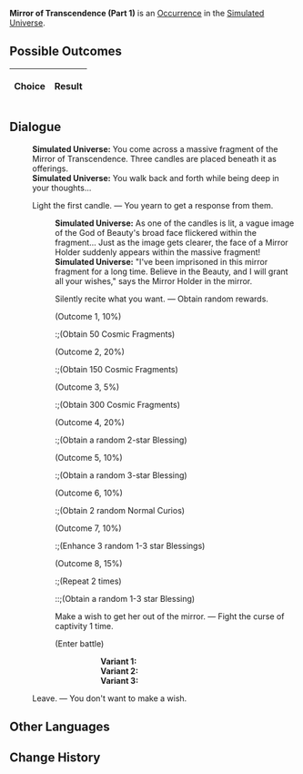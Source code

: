 {{Simulated Universe Event Infobox
|title         = Mirror of Transcendence (Part 1)
|image         = Random Event Normal.png
|type          =
|domains_su    = Occurrence
|domains_ext   = Occurrence
|domains_swarm = 
|domains_gng   = 
|requirements  =
|prev          = {{tx}}
|next          = {{tx}}
|indexRewards  =
|characters    = 
}}
'''Mirror of Transcendence (Part 1)''' is an [[Simulated Universe/Occurrence|Occurrence]] in the [[Simulated Universe]].

==Possible Outcomes==
{| class="article-table"
!Choice
!Result

|}

<!--
==Gameplay Notes==

-->
==Dialogue==
{{Dialogue Start}}
:'''Simulated Universe:''' You come across a massive fragment of the Mirror of Transcendence. Three candles are placed beneath it as offerings.
:'''Simulated Universe:''' You walk back and forth while being deep in your thoughts...
:{{DIcon|Star}} Light the first candle. &mdash; You yearn to get a response from them.
::'''Simulated Universe:''' As one of the candles is lit, a vague image of the God of Beauty's broad face flickered within the fragment... Just as the image gets clearer, the face of a Mirror Holder suddenly appears within the massive fragment!
::'''Simulated Universe:''' "I've been imprisoned in this mirror fragment for a long time. Believe in the Beauty, and I will grant all your wishes," says the Mirror Holder in the mirror.
::{{DIcon|Star}} Silently recite what you want. &mdash; Obtain random rewards.
::;(Outcome 1, 10%)
:::;(Obtain 50 Cosmic Fragments)
::;(Outcome 2, 20%)
:::;(Obtain 150 Cosmic Fragments)
::;(Outcome 3, 5%)
:::;(Obtain 300 Cosmic Fragments)
::;(Outcome 4, 20%)
:::;(Obtain a random 2-star Blessing)
::;(Outcome 5, 10%)
:::;(Obtain a random 3-star Blessing)
::;(Outcome 6, 10%)
:::;(Obtain 2 random Normal Curios)
::;(Outcome 7, 10%)
:::;(Enhance 3 random 1-3 star Blessings)
::;(Outcome 8, 15%)
:::;(Repeat 2 times)
::::;(Obtain a random 1-3 star Blessing)
::{{DIcon|Star}} Make a wish to get her out of the mirror. &mdash; Fight the curse of captivity 1 time.
::;(Enter battle)
::::'''Variant 1:''' {{Enemy List|Everwinter Shadewalker*2/;Guardian Shadow (Bug)*1/-25% Max HP}}
::::'''Variant 2:''' {{Enemy List|Imaginary Weaver*2/;Decaying Shadow (Bug)*1/-25% Max HP}}
::::'''Variant 3:''' {{Enemy List|Mara-Struck Soldier*2/;The Ascended (Bug)*1/-25% Max HP}}
:{{DIcon|Star}} Leave. &mdash; You don't want to make a wish.
{{Dialogue End}}

==Other Languages==
{{Other Languages
|en   = Mirror of Transcendence (Part 1)
|zhs  = 超验之镜（其一）
|zht  = 超驗之鏡（其一）
|ja   = {{Rubi|超越|ちょうえつ}}の{{Rubi|鏡|かがみ}}（その1）
|ko   = 초월의 거울 (1)
|es   = Espejo de la Trascendencia (I)
|fr   = Miroir de la transcendance (partie 1)
|ru   = Трансцендентальное зеркало I
|th   = กระจกแจ้งประจักษ์ 1
|vi   = Gương Siêu Việt 1
|de   = Spiegel der Transzendenz (Teil 1)
|id   = Cermin Transenden (1)
|pt   = Espelho da Transcendência (Parte 1)
}}

==Change History==
{{Change History|1.3}}
